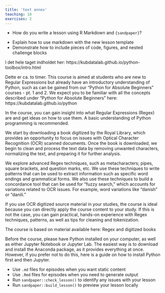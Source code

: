 ```yaml
---
title: 'text annex'
teaching: 10
exercises: 2
---
```


:::::::::::::::::::::::::::::::::::::: questions 

- How do you write a lesson using R Markdown and `{sandpaper}`?

::::::::::::::::::::::::::::::::::::::::::::::::

::::::::::::::::::::::::::::::::::::: objectives

- Explain how to use markdown with the new lesson template
- Demonstrate how to include pieces of code, figures, and nested challenge blocks

::::::::::::::::::::::::::::::::::::::::::::::::

I det hele taget indholdet her:
https://kubdatalab.github.io/python-toolbox/intro.html

Dette er ca. to timer. 
This course is aimed at students who are new to Regular Expressions but already have an introductory understanding of Python, such as can be gained from our “Python for Absolute Beginners” courses - pt. 1 and 2.
We expect you to be familiar with all the concepts described under "Python for Absolute Beginners" here:
https://kubdatalab.github.io/python

In the course, you can gain insight into what Regular Expressions (Regex) are and get ideas on how to use them. A basic understanding of Python programming is recommended.

We start by downloading a book digitized by the Royal Library, which provides an opportunity to focus on issues with Optical Character Recognition (OCR) scanned documents. Once the book is downloaded, we begin to clean and process the text data by removing unwanted characters, normalizing the text, and preparing it for further analysis.  

We explore advanced Regex techniques, such as metacharacters; pipes, square brackets, and question marks, etc. We use these techniques to write patterns that can be used to extract information such as specific word endings and grammatical forms. We also use these techniques to build a concordance tool that can be used for "fuzzy search," which accounts for variations related to OCR issues. For example, word variations like "danish" or "danili."  

If you use OCR digitized source material in your studies, the course is ideal because you can directly apply the course content to your study. If this is not the case, you can gain practical, hands-on experience with Regex techniques, patterns, as well as tips for cleaning and tokenization.

The course is based on material available here: Regex and digitized books

Before the course, please have Python installed on your computer, as well as either Jupyter Notebook or Jupyter Lab. The easiest way is to download and install the Anaconda package, as it provides everything at once. However, if you prefer not to do this, here is a guide on how to install Python first and then Jupyter.  


::::::::::::::::::::::::::::::::::::: keypoints 

- Use `.md` files for episodes when you want static content
- Use `.Rmd` files for episodes when you need to generate output
- Run `sandpaper::check_lesson()` to identify any issues with your lesson
- Run `sandpaper::build_lesson()` to preview your lesson locally

::::::::::::::::::::::::::::::::::::::::::::::::

